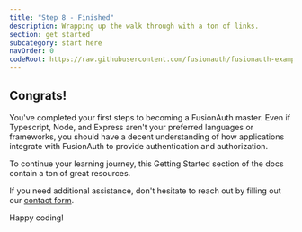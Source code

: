 ```yaml
---
title: "Step 8 - Finished"
description: Wrapping up the walk through with a ton of links.
section: get started
subcategory: start here
navOrder: 0
codeRoot: https://raw.githubusercontent.com/fusionauth/fusionauth-example-get-started/main
---
```


## Congrats!

You've completed your first steps to becoming a FusionAuth master. Even if Typescript, Node, and Express aren't your preferred languages or frameworks, you should have a decent understanding of how applications integrate with FusionAuth to provide authentication and authorization.

To continue your learning journey, this Getting Started section of the docs contain a ton of great resources.

If you need additional assistance, don't hesitate to reach out by filling out our [contact form](/contact).

Happy coding!